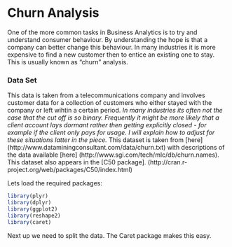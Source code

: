 Churn Analysis
========================================================

One of the more common tasks in Business Analytics is to try and understand consumer behaviour. By understanding the hope is that a company can better change this behaviour. In many industries it is more expensive to find a new customer then to entice an existing one to stay. This is usually known as "churn" analysis.

### Data Set

This data is taken from a telecommunications company and involves customer data for a collection of customers who either stayed with the company or left wihtin a certain period. <i>In many industries its often not the case that the cut off is so binary. Frequently it might be more likely that a client account lays dormant rather then getting explicitly closed - for example if the client only pays for usage. I will explain how to adjust for these situations latter in the piece.</i> This dataset is taken from [here] (http://www.dataminingconsultant.com/data/churn.txt) with descriptions of the data available [here] (http://www.sgi.com/tech/mlc/db/churn.names). This dataset also appears in the [C50 package]. (http://cran.r-project.org/web/packages/C50/index.html)

Lets load the required packages:

```r
library(plyr)
library(dplyr)
library(ggplot2)
library(reshape2)
library(caret)
```

Next up we need to split the data. The Caret package makes this easy.

```r

```

